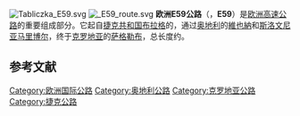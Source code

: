 {{unreferenced|time=2017-11-19T10:48:04+00:00}}
[[File:Tabliczka_E59.svg|right]]
[[File:_E59_route.svg|right]]
'''欧洲E59公路'''（{{lang-en|European route E59}}，'''E59'''）是[[欧洲高速公路|欧洲高速公路]]的重要组成部分。它起自[[捷克|捷克共和国]][[布拉格|布拉格]]的，通过[[奥地利|奥地利]]的[[維也納|維也納]]和[[斯洛文尼亚|斯洛文尼亚]][[马里博尔|马里博尔]]，终于[[克罗地亚|克罗地亚]]的[[萨格勒布|萨格勒布]]，总长度约{{Convert|644|km|mi|abbr=on}}。

== 参考文献 ==
{{Reflist|2}}
{{欧洲国际公路网}}
[[Category:欧洲国际公路|Category:欧洲国际公路]]
[[Category:奥地利公路|Category:奥地利公路]]
[[Category:克罗地亚公路|Category:克罗地亚公路]]
[[Category:捷克公路|Category:捷克公路]]